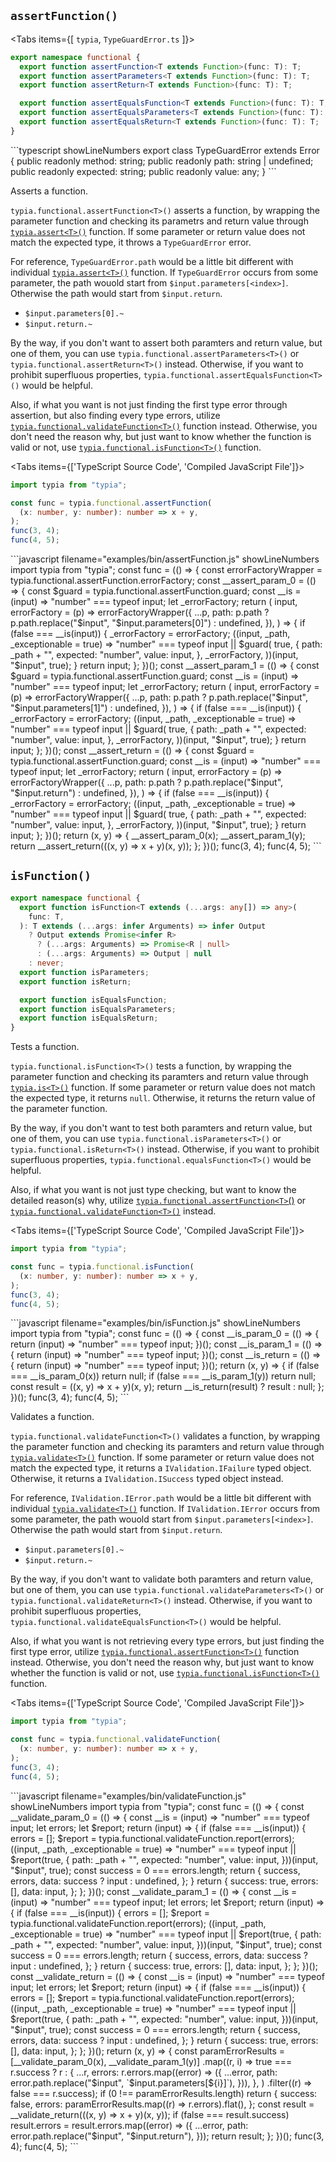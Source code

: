 
## `assertFunction()`
<Tabs items={[
  <code>typia</code>,
  <code>TypeGuardError.ts</code>
]}>
  <Tab>
```typescript showLineNumbers
export namespace functional {
  export function assertFunction<T extends Function>(func: T): T;
  export function assertParameters<T extends Function>(func: T): T;
  export function assertReturn<T extends Function>(func: T): T;

  export function assertEqualsFunction<T extends Function>(func: T): T;
  export function assertEqualsParameters<T extends Function>(func: T): T;
  export function assertEqualsReturn<T extends Function>(func: T): T;
}
```
  </Tab>
  <Tab>
```typescript showLineNumbers
export class TypeGuardError extends Error {
  public readonly method: string;
  public readonly path: string | undefined;
  public readonly expected: string;
  public readonly value: any;
}
```
  </Tab>
</Tabs>

Asserts a function.

`typia.functional.assertFunction<T>()` asserts a function, by wrapping the parameter function and checking its parametrs and return value through [`typia.assert<T>()`](./assert) function. If some parameter or return value does not match the expected type, it throws a `TypeGuardError` error.

For reference, `TypeGuardError.path` would be a little bit different with individual [`typia.assert<T>()`](./assert) function. If `TypeGuardError` occurs from some parameter, the path wouold start from `$input.parameters[<index>]`. Otherwise the path would start from `$input.return`.

  - `$input.parameters[0].~`
  - `$input.return.~`

By the way, if you don't want to assert both paramters and return value, but one of them, you can use `typia.functional.assertParameters<T>()` or `typia.functional.assertReturn<T>()` instead. Otherwise, if you want to prohibit superfluous properties, `typia.functional.assertEqualsFunction<T>()` would be helpful.

Also, if what you want is not just finding the first type error through assertion, but also finding every type errors, utilize [`typia.functional.validateFunction<T>()`](#validatefunction) function instead. Otherwise, you don't need the reason why, but just want to know whether the function is valid or not, use [`typia.functional.isFunction<T>()`](#isfunction) function.

<Tabs items={['TypeScript Source Code', 'Compiled JavaScript File']}>
  <Tab>
```typescript copy filename="examples/src/assertFunction.ts" showLineNumbers
import typia from "typia";

const func = typia.functional.assertFunction(
  (x: number, y: number): number => x + y,
);
func(3, 4);
func(4, 5);
```
  </Tab>
  <Tab>
```javascript filename="examples/bin/assertFunction.js" showLineNumbers
import typia from "typia";
const func = (() => {
  const errorFactoryWrapper = typia.functional.assertFunction.errorFactory;
  const __assert_param_0 = (() => {
    const $guard = typia.functional.assertFunction.guard;
    const __is = (input) => "number" === typeof input;
    let _errorFactory;
    return (
      input,
      errorFactory = (p) =>
        errorFactoryWrapper({
          ...p,
          path: p.path
            ? p.path.replace("$input", "$input.parameters[0]")
            : undefined,
        }),
    ) => {
      if (false === __is(input)) {
        _errorFactory = errorFactory;
        ((input, _path, _exceptionable = true) =>
          "number" === typeof input ||
          $guard(
            true,
            {
              path: _path + "",
              expected: "number",
              value: input,
            },
            _errorFactory,
          ))(input, "$input", true);
      }
      return input;
    };
  })();
  const __assert_param_1 = (() => {
    const $guard = typia.functional.assertFunction.guard;
    const __is = (input) => "number" === typeof input;
    let _errorFactory;
    return (
      input,
      errorFactory = (p) =>
        errorFactoryWrapper({
          ...p,
          path: p.path
            ? p.path.replace("$input", "$input.parameters[1]")
            : undefined,
        }),
    ) => {
      if (false === __is(input)) {
        _errorFactory = errorFactory;
        ((input, _path, _exceptionable = true) =>
          "number" === typeof input ||
          $guard(
            true,
            {
              path: _path + "",
              expected: "number",
              value: input,
            },
            _errorFactory,
          ))(input, "$input", true);
      }
      return input;
    };
  })();
  const __assert_return = (() => {
    const $guard = typia.functional.assertFunction.guard;
    const __is = (input) => "number" === typeof input;
    let _errorFactory;
    return (
      input,
      errorFactory = (p) =>
        errorFactoryWrapper({
          ...p,
          path: p.path ? p.path.replace("$input", "$input.return") : undefined,
        }),
    ) => {
      if (false === __is(input)) {
        _errorFactory = errorFactory;
        ((input, _path, _exceptionable = true) =>
          "number" === typeof input ||
          $guard(
            true,
            {
              path: _path + "",
              expected: "number",
              value: input,
            },
            _errorFactory,
          ))(input, "$input", true);
      }
      return input;
    };
  })();
  return (x, y) => {
    __assert_param_0(x);
    __assert_param_1(y);
    return __assert_return(((x, y) => x + y)(x, y));
  };
})();
func(3, 4);
func(4, 5);
```
  </Tab>
</Tabs>




## `isFunction()`
```typescript filename="typia" showLineNumbers
export namespace functional {
  export function isFunction<T extends (...args: any[]) => any>(
    func: T,
  ): T extends (...args: infer Arguments) => infer Output
    ? Output extends Promise<infer R>
      ? (...args: Arguments) => Promise<R | null>
      : (...args: Arguments) => Output | null
    : never;
  export function isParameters;
  export function isReturn;

  export function isEqualsFunction;
  export function isEqualsParameters;
  export function isEqualsReturn;
}
```

Tests a function.

`typia.functional.isFunction<T>()` tests a function, by wrapping the parameter function and checking its paramters and return value through [`typia.is<T>()`](./is) function. If some parameter or return value does not match the expected type, it returns `null`. Otherwise, it returns the return value of the parameter function.

By the way, if you don't want to test both paramters and return value, but one of them, you can use `typia.functional.isParameters<T>()` or `typia.functional.isReturn<T>()` instead. Otherwise, if you want to prohibit superfluous properties, `typia.functional.equalsFunction<T>()` would be helpful.

Also, if what you want is not just type checking, but want to know the detailed reason(s) why, utilize [`typia.functional.assertFunction<T>`()](#assertfunction) or [`typia.functional.validateFunction<T>()`](#validatefunction) instead.

<Tabs items={['TypeScript Source Code', 'Compiled JavaScript File']}>
  <Tab>
```typescript copy filename="examples/src/isFunction.ts" showLineNumbers
import typia from "typia";

const func = typia.functional.isFunction(
  (x: number, y: number): number => x + y,
);
func(3, 4);
func(4, 5);
```
  </Tab>
  <Tab>
```javascript filename="examples/bin/isFunction.js" showLineNumbers
import typia from "typia";
const func = (() => {
  const __is_param_0 = (() => {
    return (input) => "number" === typeof input;
  })();
  const __is_param_1 = (() => {
    return (input) => "number" === typeof input;
  })();
  const __is_return = (() => {
    return (input) => "number" === typeof input;
  })();
  return (x, y) => {
    if (false === __is_param_0(x)) return null;
    if (false === __is_param_1(y)) return null;
    const result = ((x, y) => x + y)(x, y);
    return __is_return(result) ? result : null;
  };
})();
func(3, 4);
func(4, 5);
```
  </Tab>
</Tabs>

Validates a function.

`typia.functional.validateFunction<T>()` validates a function, by wrapping the parameter function and checking its paramters and return value through [`typia.validate<T>()`](./validate) function. If some parameter or return value does not match the expected type, it returns a `IValidation.IFailure` typed object. Otherwise, it returns a `IValidation.ISuccess` typed object instead.

For reference, `IValidation.IError.path` would be a little bit different with individual [`typia.validate<T>()`](./validate) function. If `IValidation.IError` occurs from some parameter, the path wouold start from `$input.parameters[<index>]`. Otherwise the path would start from `$input.return`.

  - `$input.parameters[0].~`
  - `$input.return.~`

By the way, if you don't want to validate both paramters and return value, but one of them, you can use `typia.functional.validateParameters<T>()` or `typia.functional.validateReturn<T>()` instead. Otherwise, if you want to prohibit superfluous properties, `typia.functional.validateEqualsFunction<T>()` would be helpful.

Also, if what you want is not retrieving every type errors, but just finding the first type error, utilize [`typia.functional.assertFunction<T>()`](#assertfunction) function instead. Otherwise, you don't need the reason why, but just want to know whether the function is valid or not, use [`typia.functional.isFunction<T>()`](#isfunction) function.

<Tabs items={['TypeScript Source Code', 'Compiled JavaScript File']}>
  <Tab>
```typescript copy filename="examples/src/validateFunction.ts" showLineNumbers
import typia from "typia";

const func = typia.functional.validateFunction(
  (x: number, y: number): number => x + y,
);
func(3, 4);
func(4, 5);
```
  </Tab>
  <Tab>
```javascript filename="examples/bin/validateFunction.js" showLineNumbers
import typia from "typia";
const func = (() => {
  const __validate_param_0 = (() => {
    const __is = (input) => "number" === typeof input;
    let errors;
    let $report;
    return (input) => {
      if (false === __is(input)) {
        errors = [];
        $report = typia.functional.validateFunction.report(errors);
        ((input, _path, _exceptionable = true) =>
          "number" === typeof input ||
          $report(true, {
            path: _path + "",
            expected: "number",
            value: input,
          }))(input, "$input", true);
        const success = 0 === errors.length;
        return {
          success,
          errors,
          data: success ? input : undefined,
        };
      }
      return {
        success: true,
        errors: [],
        data: input,
      };
    };
  })();
  const __validate_param_1 = (() => {
    const __is = (input) => "number" === typeof input;
    let errors;
    let $report;
    return (input) => {
      if (false === __is(input)) {
        errors = [];
        $report = typia.functional.validateFunction.report(errors);
        ((input, _path, _exceptionable = true) =>
          "number" === typeof input ||
          $report(true, {
            path: _path + "",
            expected: "number",
            value: input,
          }))(input, "$input", true);
        const success = 0 === errors.length;
        return {
          success,
          errors,
          data: success ? input : undefined,
        };
      }
      return {
        success: true,
        errors: [],
        data: input,
      };
    };
  })();
  const __validate_return = (() => {
    const __is = (input) => "number" === typeof input;
    let errors;
    let $report;
    return (input) => {
      if (false === __is(input)) {
        errors = [];
        $report = typia.functional.validateFunction.report(errors);
        ((input, _path, _exceptionable = true) =>
          "number" === typeof input ||
          $report(true, {
            path: _path + "",
            expected: "number",
            value: input,
          }))(input, "$input", true);
        const success = 0 === errors.length;
        return {
          success,
          errors,
          data: success ? input : undefined,
        };
      }
      return {
        success: true,
        errors: [],
        data: input,
      };
    };
  })();
  return (x, y) => {
    const paramErrorResults = [__validate_param_0(x), __validate_param_1(y)]
      .map((r, i) =>
        true === r.success
          ? r
          : {
              ...r,
              errors: r.errors.map((error) => ({
                ...error,
                path: error.path.replace("$input", `$input.parameters[${i}]`),
              })),
            },
      )
      .filter((r) => false === r.success);
    if (0 !== paramErrorResults.length)
      return {
        success: false,
        errors: paramErrorResults.map((r) => r.errors).flat(),
      };
    const result = __validate_return(((x, y) => x + y)(x, y));
    if (false === result.success)
      result.errors = result.errors.map((error) => ({
        ...error,
        path: error.path.replace("$input", "$input.return"),
      }));
    return result;
  };
})();
func(3, 4);
func(4, 5);
```
  </Tab>
</Tabs>